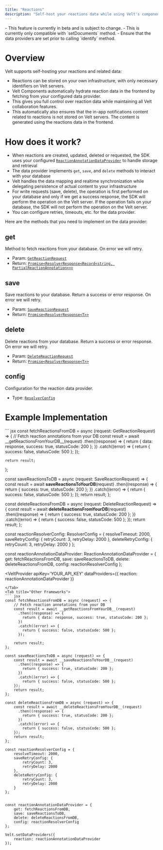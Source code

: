 ```yaml
---
title: "Reactions"
description: "Self-host your reactions data while using Velt's components. Keep reaction storage on your infrastructure with minimal metadata stored on Velt servers."
---
```


<Warning>
  - This feature is currently in beta and is subject to change.
  - This is currently only compatible with `setDocuments` method.
  - Ensure that the data providers are set prior to calling `identify` method.
</Warning>

# Overview
Velt supports self-hosting your reactions and related data:

- Reactions can be stored on your own infrastructure, with only necessary identifiers on Velt servers.
- Velt Components automatically hydrate reaction data in the frontend by fetching from your configured data provider.
- This gives you full control over reaction data while maintaining all Velt collaboration features.
- This automatically also ensures that the in-app notifications content related to reactions is not stored on Velt servers. The content is generated using the reactions data in the frontend.

# How does it work?
- When reactions are created, updated, deleted or requested, the SDK uses your configured [`ReactionAnnotationDataProvider`](/api-reference/sdk/models/data-models#reactionannotationdataprovider) to handle storage and retrieval
- The data provider implements `get`, `save`, and `delete` methods to interact with your database
- Velt handles the data mapping and realtime synchronization while delegating persistence of actual content to your infrastructure
- For write requests (save, delete), the operation is first performed on your database and only if we get a success response, the SDK will perform the operation on the Velt server. If the operation fails on your database, the SDK will not perform the operation on the Velt server.
- You can configure retries, timeouts, etc. for the data provider.


Here are the methods that you need to implement on the data provider:
## get
Method to fetch reactions from your database. On error we will retry.
- Param: [`GetReactionRequest`](/api-reference/sdk/models/api-request-objects#getreactionrequest)
- Return: [`Promise<ResolverResponse<Record<string, PartialReactionAnnotation>>>`](/api-reference/sdk/models/data-models#resolverresponse)

## save
Save reactions to your database. Return a success or error response. On error we will retry.
- Param: [`SaveReactionRequest`](/api-reference/sdk/models/api-request-objects#savereactionrequest)
- Return: [`Promise<ResolverResponse<T>>`](/api-reference/sdk/models/data-models#resolverresponse)

## delete
Delete reactions from your database. Return a success or error response. On error we will retry.
- Param: [`DeleteReactionRequest`](/api-reference/sdk/models/api-request-objects#deletereactionrequest)
- Return: [`Promise<ResolverResponse<T>>`](/api-reference/sdk/models/data-models#resolverresponse)

## config
Configuration for the reaction data provider.
- Type: [`ResolverConfig`](/api-reference/sdk/models/data-models#resolverconfig)

# Example Implementation

<Tabs>
<Tab title="React / Next.js">
``` jsx
const fetchReactionsFromDB = async (request: GetReactionRequest) => {
    // Fetch reaction annotations from your DB
    const result = await __getReactionsFromYourDB__(request)
      .then((response) => {
        return { data: response, success: true, statusCode: 200 };
      })
      .catch((error) => {
        return { success: false, statusCode: 500 };
      });

    return result;
};

const saveReactionsToDB = async (request: SaveReactionRequest) => {
    const result = await __saveReactionsToYourDB__(request)
      .then((response) => {
        return { success: true, statusCode: 200 };
      })
      .catch((error) => {
        return { success: false, statusCode: 500 };
    });
    return result;
};

const deleteReactionsFromDB = async (request: DeleteReactionRequest) => {
    const result = await __deleteReactionsFromYourDB__(request)
      .then((response) => {
        return { success: true, statusCode: 200 };
      })
      .catch((error) => {
        return { success: false, statusCode: 500 };
    });
    return result;
};

const reactionResolverConfig: ResolverConfig = {
    resolveTimeout: 2000,
    saveRetryConfig: {
        retryCount: 3,
        retryDelay: 2000
    },
    deleteRetryConfig: {
        retryCount: 3,
        retryDelay: 2000
    }
};


const reactionAnnotationDataProvider: ReactionAnnotationDataProvider = {
    get: fetchReactionsFromDB,
    save: saveReactionsToDB,
    delete: deleteReactionsFromDB,
    config: reactionResolverConfig
};

<VeltProvider 
    apiKey='YOUR_API_KEY'
    dataProviders={{
        reaction: reactionAnnotationDataProvider
    }}
>
</VeltProvider>

```
</Tab>
<Tab title="Other Frameworks">
``` jsx
const fetchReactionsFromDB = async (request) => {
    // Fetch reaction annotations from your DB
    const result = await __getReactionsFromYourDB__(request)
      .then((response) => {
        return { data: response, success: true, statusCode: 200 };
      })
      .catch((error) => {
        return { success: false, statusCode: 500 };
      });

    return result;
};

const saveReactionsToDB = async (request) => {
    const result = await __saveReactionsToYourDB__(request)
      .then((response) => {
        return { success: true, statusCode: 200 };
      })
      .catch((error) => {
        return { success: false, statusCode: 500 };
    });
    return result;
};

const deleteReactionsFromDB = async (request) => {
    const result = await __deleteReactionsFromYourDB__(request)
      .then((response) => {
        return { success: true, statusCode: 200 };
      })
      .catch((error) => {
        return { success: false, statusCode: 500 };
    });
    return result;
};

const reactionResolverConfig = {
    resolveTimeout: 2000,
    saveRetryConfig: {
        retryCount: 3,
        retryDelay: 2000
    },
    deleteRetryConfig: {
        retryCount: 3,
        retryDelay: 2000
    }
};


const reactionAnnotationDataProvider = {
    get: fetchReactionsFromDB,
    save: saveReactionsToDB,
    delete: deleteReactionsFromDB,
    config: reactionResolverConfig
};

Velt.setDataProviders({
    reaction: reactionAnnotationDataProvider
});

```

</Tab>
</Tabs>